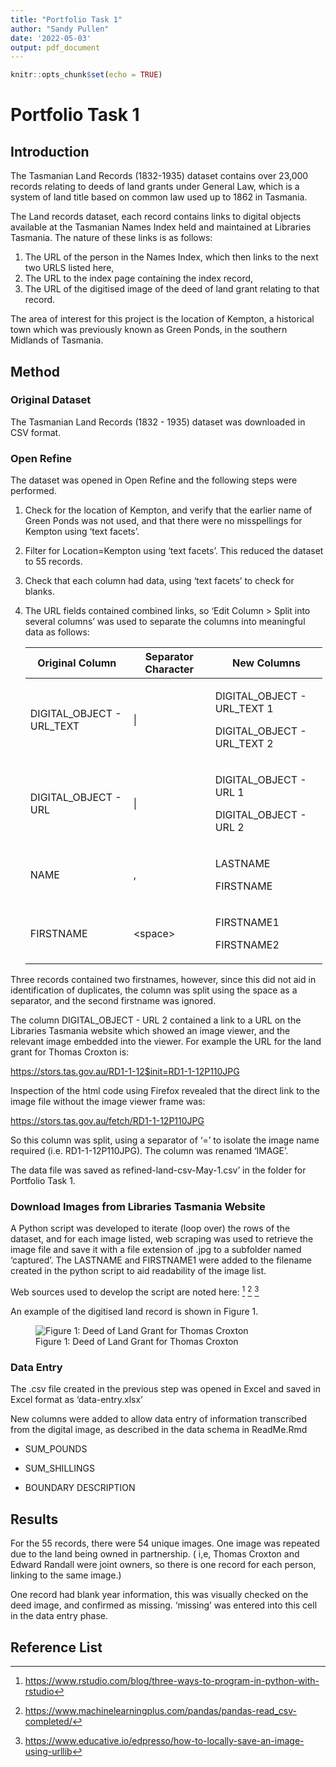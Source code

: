 ```yaml
---
title: "Portfolio Task 1"
author: "Sandy Pullen"
date: '2022-05-03'
output: pdf_document
---
```


```r
knitr::opts_chunk$set(echo = TRUE)
```

# Portfolio Task 1

## Introduction

The Tasmanian Land Records (1832-1935) dataset contains over 23,000 records relating to deeds of land grants under General Law, which is a system of land title based on common law used up to 1862 in Tasmania.

The Land records dataset, each record contains links to digital objects available at the Tasmanian Names Index held and maintained at Libraries Tasmania. The nature of these links is as follows:

1.  The URL of the person in the Names Index, which then links to the next two URLS listed here,
2.  The URL to the index page containing the index record,
3.  The URL of the digitised image of the deed of land grant relating to that record.

The area of interest for this project is the location of Kempton, a historical town which was previously known as Green Ponds, in the southern Midlands of Tasmania.

## Method

### Original Dataset

The Tasmanian Land Records (1832 - 1935) dataset was downloaded in CSV format.

### Open Refine

The dataset was opened in Open Refine and the following steps were performed.

1.  Check for the location of Kempton, and verify that the earlier name of Green Ponds was not used, and that there were no misspellings for Kempton using 'text facets'.

2.  Filter for Location=Kempton using 'text facets'. This reduced the dataset to 55 records.

3.  Check that each column had data, using 'text facets' to check for blanks.

4.  The URL fields contained combined links, so 'Edit Column \> Split into several columns' was used to separate the columns into meaningful data as follows:

    +---------------------------+---------------------+-----------------------------+
    | Original Column           | Separator Character | New Columns                 |
    +===========================+=====================+=============================+
    | DIGITAL_OBJECT - URL_TEXT | \|                  | DIGITAL_OBJECT - URL_TEXT 1 |
    |                           |                     |                             |
    |                           |                     | DIGITAL_OBJECT - URL_TEXT 2 |
    +---------------------------+---------------------+-----------------------------+
    | DIGITAL_OBJECT - URL      | \|                  | DIGITAL_OBJECT - URL 1      |
    |                           |                     |                             |
    |                           |                     | DIGITAL_OBJECT - URL 2      |
    +---------------------------+---------------------+-----------------------------+
    | NAME                      | ,                   | LASTNAME                    |
    |                           |                     |                             |
    |                           |                     | FIRSTNAME                   |
    +---------------------------+---------------------+-----------------------------+
    | FIRSTNAME                 | \<space\>           | FIRSTNAME1                  |
    |                           |                     |                             |
    |                           |                     | FIRSTNAME2                  |
    +---------------------------+---------------------+-----------------------------+

Three records contained two firstnames, however, since this did not aid in identification of duplicates, the column was split using the space as a separator, and the second firstname was ignored.

The column DIGITAL_OBJECT - URL 2 contained a link to a URL on the Libraries Tasmania website which showed an image viewer, and the relevant image embedded into the viewer. For example the URL for the land grant for Thomas Croxton is:

[https://stors.tas.gov.au/RD1-1-12\$init=RD1-1-12P110JPG](https://stors.tas.gov.au/AD956-1-1$init=AD956-1-1-00129%7Chttps://stors.tas.gov.au/RD1-1-12$init=RD1-1-12P110JPG)

Inspection of the html code using Firefox revealed that the direct link to the image file without the image viewer frame was:

<https://stors.tas.gov.au/fetch/RD1-1-12P110JPG>

So this column was split, using a separator of '=' to isolate the image name required (i.e. RD1-1-12P110JPG). The column was renamed 'IMAGE'.

The data file was saved as refined-land-csv-May-1.csv' in the folder for Portfolio Task 1.

### Download Images from Libraries Tasmania Website

A Python script was developed to iterate (loop over) the rows of the dataset, and for each image listed, web scraping was used to retrieve the image file and save it with a file extension of .jpg to a subfolder named 'captured'. The LASTNAME and FIRSTNAME1 were added to the filename created in the python script to aid readability of the image list.

Web sources used to develop the script are noted here: [^1] [^2] [^3]

[^1]: <https://www.rstudio.com/blog/three-ways-to-program-in-python-with-rstudio>

[^2]: <https://www.machinelearningplus.com/pandas/pandas-read_csv-completed/>

[^3]: <https://www.educative.io/edpresso/how-to-locally-save-an-image-using-urllib>

An example of the digitised land record is shown in Figure 1.

![Figure 1: Deed of Land Grant for Thomas Croxton](captured/RD1-1-12P110JPG_Croxton_Thomas.jpg)

### Data Entry

The .csv file created in the previous step was opened in Excel and saved in Excel format as 'data-entry.xlsx'

New columns were added to allow data entry of information transcribed from the digital image, as described in the data schema in ReadMe.Rmd

-   SUM_POUNDS

-   SUM_SHILLINGS

-   BOUNDARY DESCRIPTION

## Results

For the 55 records, there were 54 unique images. One image was repeated due to the land being owned in partnership. ( i,e, Thomas Croxton and Edward Randall were joint owners, so there is one record for each person, linking to the same image.)

One record had blank year information, this was visually checked on the deed image, and confirmed as missing. 'missing' was entered into this cell in the data entry phase.

## Reference List
